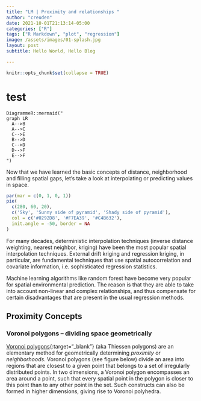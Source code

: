 ```yaml
---
title: "LM | Proximity and relationships "
author: "creuden"
date: 2021-10-01T21:13:14-05:00
categories: ["R"]
tags: ["R Markdown", "plot", "regression"]
image: /assets/images/01-splash.jpg
layout: post
subtitle: Hello World, Hello Blog

---
```


```r
knitr::opts_chunk$set(collapse = TRUE)
```
# test

```
DiagrammeR::mermaid("
graph LR
  A-->B
  A-->C
  C-->E
  B-->D
  C-->D
  D-->F
  E-->F
")
```

Now that we have learned the basic concepts of distance, neighborhood and filling spatial gaps, let's take a look at interpolating or predicting values in space.
```r
par(mar = c(0, 1, 0, 1))
pie(
  c(280, 60, 20),
  c('Sky', 'Sunny side of pyramid', 'Shady side of pyramid'),
  col = c('#0292D8', '#F7EA39', '#C4B632'),
  init.angle = -50, border = NA
)
```

For many decades, deterministic interpolation techniques (inverse distance weighting, nearest neighbor, kriging) have been the most popular spatial interpolation techniques. External drift kriging and regression kriging, in particular, are fundamental techniques that use spatial autocorrelation and covariate information, i.e. sophisticated regression statistics.

Machine learning algorithms like random forest have become very popular for spatial environmental prediction. The reason is that they are able to take into account non-linear and complex relationships, and thus compensate for certain disadvantages that are present in the usual regression methods.



## Proximity Concepts

### Voronoi polygons -- dividing space geometrically
[Voronoi polygons](https://en.wikipedia.org/wiki/Voronoi_diagram){:target="_blank"} (aka Thiessen polygons) are an elementary method for geometrically determining *proximity* or *neighborhoods*. Voronoi polygons (see figure below) divide an area into regions that are closest to a given point that belongs to a set of irregularly distributed points. In two dimensions, a Voronoi polygon encompasses an area around a point, such that every spatial point in the polygon is closer to this point than to any other point in the set. Such constructs can also be formed in higher dimensions, giving rise to Voronoi polyhedra.
